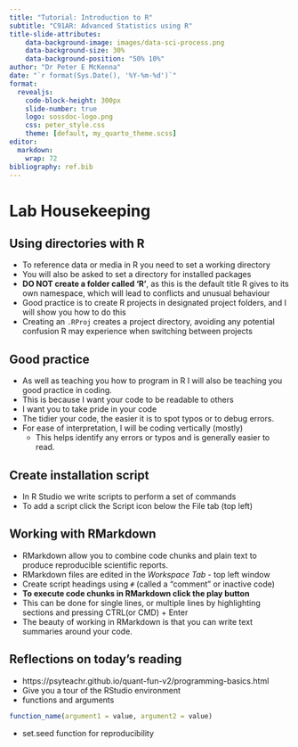 ```yaml
---
title: "Tutorial: Introduction to R"
subtitle: "C91AR: Advanced Statistics using R"
title-slide-attributes:
    data-background-image: images/data-sci-process.png
    data-background-size: 30%
    data-background-position: "50% 10%"
author: "Dr Peter E McKenna"
date: "`r format(Sys.Date(), '%Y-%m-%d')`"
format: 
  revealjs:
    code-block-height: 300px
    slide-number: true
    logo: sossdoc-logo.png
    css: peter_style.css
    theme: [default, my_quarto_theme.scss]
editor: 
  markdown: 
    wrap: 72
bibliography: ref.bib    
---
```


# Lab Housekeeping

## Using directories with R

-   To reference data or media in R you need to set a working directory
-   You will also be asked to set a directory for installed packages
-   **DO NOT create a folder called 'R'**, as this is the default title R
    gives to its own namespace, which will lead to conflicts and unusual
    behaviour
-   Good practice is to create R projects in designated project folders,
    and I will show you how to do this
-   Creating an `.RProj` creates a project directory, avoiding any
    potential confusion R may experience when switching between projects

## Good practice

-   As well as teaching you how to program in R I will also be teaching
    you good practice in coding.
-   This is because I want your code to be readable to others
-   I want you to take pride in your code
-   The tidier your code, the easier it is to spot typos or to debug
    errors.
-   For ease of interpretation, I will be coding vertically (mostly)
    -   This helps identify any errors or typos and is generally easier
        to read.

## Create installation script

-   In R Studio we write scripts to perform a set of commands
-   To add a script click the Script icon below the File tab (top left)

## Working with RMarkdown

-   RMarkdown allow you to combine code chunks and plain text to produce reproducible scientific reports. 
-   RMarkdown files are edited in the *Workspace Tab* - top left window
-   Create script headings using `#` (called a "comment" or inactive
    code)
-   **To execute code chunks in RMarkdown click the play button**
-   This can be done for single lines, or multiple lines by highlighting
    sections and pressing CTRL(or CMD) + Enter
- The beauty of working in RMarkdown is that you can write text summaries around your code.    
    
## Reflections on today's reading

- https://psyteachr.github.io/quant-fun-v2/programming-basics.html 
- Give you a tour of the RStudio environment
- functions and arguments

```r
function_name(argument1 = value, argument2 = value)
```

- set.seed function for reproducibility   